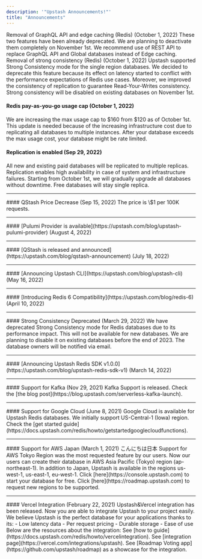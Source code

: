 ```yaml
---
description: '"Upstash Announcements!"'
title: "Announcements"
---
```

Removal of GraphQL API and edge caching (Redis) (October 1, 2022) These two
features have been already deprecated. We are planning to deactivate them
completely on November 1st. We recommend use of REST API to replace GraphQL API
and Global databases instead of Edge caching.
Removal of strong consistency (Redis) (October 1, 2022) Upstash supported Strong
Consistency mode for the single region databases. We decided to deprecate this
feature because its effect on latency started to conflict with the performance
expectations of Redis use cases. Moreover, we improved the consistency of
replication to guarantee Read-Your-Writes consistency. Strong consistency will
be disabled on existing databases on November 1st.
#### Redis pay-as-you-go usage cap (October 1, 2022)
We are increasing the max usage cap to \$160 from \$120 as of October 1st. This
update is needed because of the increasing infrastructure cost due to
replicating all databases to multiple instances. After your database exceeds the
max usage cost, your database might be rate limited.
#### Replication is enabled (Sep 29, 2022)
All new and existing paid databases will be replicated to multiple replicas.
Replication enables high availability in case of system and infrastructure
failures. Starting from October 1st, we will gradually upgrade all databases
without downtime. Free databases will stay single replica.
<hr />
#### QStash Price Decrease (Sep 15, 2022)
The price is \$1 per 100K requests.
<hr />
#### [Pulumi Provider is available](https://upstash.com/blog/upstash-pulumi-provider)  (August 4, 2022)
<hr />
#### [QStash is released and announced](https://upstash.com/blog/qstash-announcement)  (July 18, 2022)
<hr />
#### [Announcing Upstash CLI](https://upstash.com/blog/upstash-cli)  (May 16, 2022)
<hr />
#### [Introducing Redis 6 Compatibility](https://upstash.com/blog/redis-6)  (April 10, 2022)
<hr />
#### Strong Consistency Deprecated (March 29, 2022)
We have deprecated Strong Consistency mode for Redis databases due to its
performance impact. This will not be available for new databases. We are
planning to disable it on existing databases before the end of 2023. The
database owners will be notified via email.
<hr />
#### [Announcing Upstash Redis SDK v1.0.0](https://upstash.com/blog/upstash-redis-sdk-v1) (March 14, 2022)
<hr />
#### Support for Kafka (Nov 29, 2021)
Kafka Support is released. Check the
[the blog post](https://blog.upstash.com/serverless-kafka-launch).
<hr />
#### Support for Google Cloud (June 8, 2021)
Google Cloud is available for Upstash Redis databases. We initially support
US-Central-1 (Iowa) region. Check the
[get started guide](https://docs.upstash.com/redis/howto/getstartedgooglecloudfunctions).
<hr />
#### Support for AWS Japan (March 1, 2021)
こんにちは日本
Support for AWS Tokyo Region was the most requested feature by our users. Now
our users can create their database in AWS Asia Pacific (Tokyo) region
(ap-northeast-1). In addition to Japan, Upstash is available in the regions
us-west-1, us-east-1, eu-west-1.
Click [here](https://console.upstash.com) to start your database for free.
Click [here](https://roadmap.upstash.com) to request new regions to be
supported.
<hr />
#### Vercel Integration (February 22, 2021)
Upstash&Vercel integration has been released. Now you are able to integrate
Upstash to your project easily. We believe Upstash is the perfect database for
your applications thanks to its:
- Low latency data
- Per request pricing
- Durable storage
- Ease of use
Below are the resources about the integration:
See [how to guide](https://docs.upstash.com/redis/howto/vercelintegration).
See [integration page](https://vercel.com/integrations/upstash).
See
[Roadmap Voting app](https://github.com/upstash/roadmap)
as a showcase for the integration.